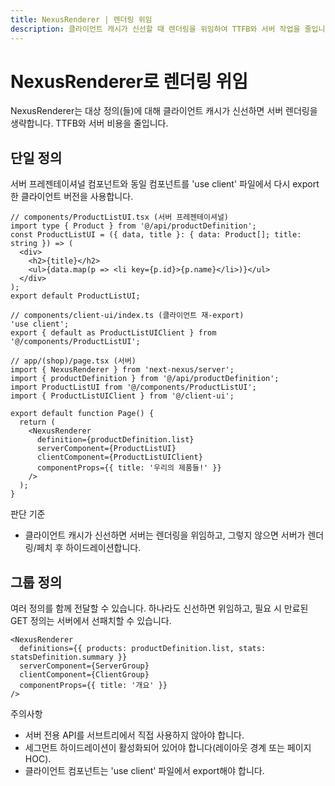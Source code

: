 ```yaml
---
title: NexusRenderer | 렌더링 위임
description: 클라이언트 캐시가 신선할 때 렌더링을 위임하여 TTFB와 서버 작업을 줄입니다.
---
```


# NexusRenderer로 렌더링 위임

NexusRenderer는 대상 정의(들)에 대해 클라이언트 캐시가 신선하면 서버 렌더링을 생략합니다. TTFB와 서버 비용을 줄입니다.

## 단일 정의

서버 프레젠테이셔널 컴포넌트와 동일 컴포넌트를 'use client' 파일에서 다시 export한 클라이언트 버전을 사용합니다.

```tsx path=null start=null
// components/ProductListUI.tsx (서버 프레젠테이셔널)
import type { Product } from '@/api/productDefinition';
const ProductListUI = ({ data, title }: { data: Product[]; title: string }) => (
  <div>
    <h2>{title}</h2>
    <ul>{data.map(p => <li key={p.id}>{p.name}</li>)}</ul>
  </div>
);
export default ProductListUI;

// components/client-ui/index.ts (클라이언트 재-export)
'use client';
export { default as ProductListUIClient } from '@/components/ProductListUI';

// app/(shop)/page.tsx (서버)
import { NexusRenderer } from 'next-nexus/server';
import { productDefinition } from '@/api/productDefinition';
import ProductListUI from '@/components/ProductListUI';
import { ProductListUIClient } from '@/client-ui';

export default function Page() {
  return (
    <NexusRenderer
      definition={productDefinition.list}
      serverComponent={ProductListUI}
      clientComponent={ProductListUIClient}
      componentProps={{ title: '우리의 제품들!' }}
    />
  );
}
```

판단 기준
- 클라이언트 캐시가 신선하면 서버는 렌더링을 위임하고, 그렇지 않으면 서버가 렌더링/페치 후 하이드레이션합니다.

## 그룹 정의

여러 정의를 함께 전달할 수 있습니다. 하나라도 신선하면 위임하고, 필요 시 만료된 GET 정의는 서버에서 선패치할 수 있습니다.

```tsx path=null start=null
<NexusRenderer
  definitions={{ products: productDefinition.list, stats: statsDefinition.summary }}
  serverComponent={ServerGroup}
  clientComponent={ClientGroup}
  componentProps={{ title: '개요' }}
/>
```

주의사항
- 서버 전용 API를 서브트리에서 직접 사용하지 않아야 합니다.
- 세그먼트 하이드레이션이 활성화되어 있어야 합니다(레이아웃 경계 또는 페이지 HOC).
- 클라이언트 컴포넌트는 'use client' 파일에서 export해야 합니다.


